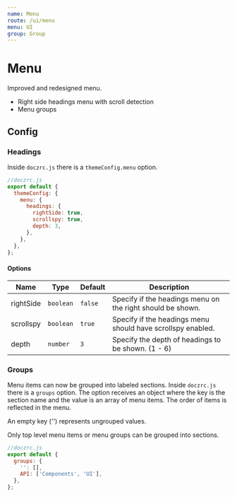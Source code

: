 ```yaml
---
name: Menu
route: /ui/menu
menu: UI
group: Group
---
```



# Menu

Improved and redesigned menu.

- Right side headings menu with scroll detection
- Menu groups

## Config

### Headings

Inside `doczrc.js` there is a `themeConfig.menu` option.

```jsx
//doczrc.js
export default {
  themeConfig: {
    menu: {
      headings: {
        rightSide: true,
        scrollspy: true,
        depth: 3,
      },
    },
  },
};
```

#### Options

| Name      | Type      | Default | Description                                                 |
| --------- | --------- | ------- | ----------------------------------------------------------- |
| rightSide | `boolean` | `false` | Specify if the headings menu on the right should be shown.  |
| scrollspy | `boolean` | `true`  | Specify if the headings menu should have scrollspy enabled. |
| depth     | `number`  | `3`     | Specify the depth of headings to be shown. (1 - 6)          |

### Groups

Menu items can now be grouped into labeled sections. Inside `doczrc.js` there is a `groups` option.
The option receives an object where the key is the section name and the value is an array of menu items.
The order of items is reflected in the menu.

<Hint type="info">An empty key ('') represents ungrouped values.</Hint>

<Hint type="warning">
  Only top level menu items or menu groups can be grouped into sections.
</Hint>

```jsx
//doczrc.js
export default {
  groups: {
    '': [],
    API: ['Components', 'UI'],
  },
};
```

